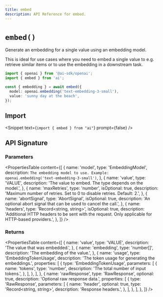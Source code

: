 ```yaml
---
title: embed
description: API Reference for embed.
---
```


# `embed()`

Generate an embedding for a single value using an embedding model.

This is ideal for use cases where you need to embed a single value to e.g. retrieve similar items or to use the embedding in a downstream task.

```ts
import { openai } from '@ai-sdk/openai';
import { embed } from 'ai';

const { embedding } = await embed({
  model: openai.embedding('text-embedding-3-small'),
  value: 'sunny day at the beach',
});
```

## Import

<Snippet text={`import { embed } from "ai"`} prompt={false} />

## API Signature

### Parameters

<PropertiesTable
  content={[
    {
      name: 'model',
      type: 'EmbeddingModel',
      description: `The embedding model to use. Example: openai.embedding('text-embedding-3-small')`,
    },
    {
      name: 'value',
      type: 'VALUE',
      description: 'The value to embed. The type depends on the model.',
    },
    {
      name: 'maxRetries',
      type: 'number',
      isOptional: true,
      description:
        'Maximum number of retries. Set to 0 to disable retries. Default: 2.',
    },
    {
      name: 'abortSignal',
      type: 'AbortSignal',
      isOptional: true,
      description:
        'An optional abort signal that can be used to cancel the call.',
    },
    {
      name: 'headers',
      type: 'Record<string, string>',
      isOptional: true,
      description:
        'Additional HTTP headers to be sent with the request. Only applicable for HTTP-based providers.',
    },
  ]}
/>

### Returns

<PropertiesTable
  content={[
    {
      name: 'value',
      type: 'VALUE',
      description: 'The value that was embedded.',
    },
    {
      name: 'embedding',
      type: 'number[]',
      description: 'The embedding of the value.',
    },
    {
      name: 'usage',
      type: 'EmbeddingTokenUsage',
      description: 'The token usage for generating the embeddings.',
      properties: [
        {
          type: 'EmbeddingTokenUsage',
          parameters: [
            {
              name: 'tokens',
              type: 'number',
              description: 'The total number of input tokens.',
            },
          ],
        },
      ],
    },
    {
      name: 'rawResponse',
      type: 'RawResponse',
      optional: true,
      description: 'Optional raw response data.',
      properties: [
        {
          type: 'RawResponse',
          parameters: [
            {
              name: 'header',
              optional: true,
              type: 'Record<string, string>',
              description: 'Response headers.',
            },
          ],
        },
      ],
    },
  ]}
/>
